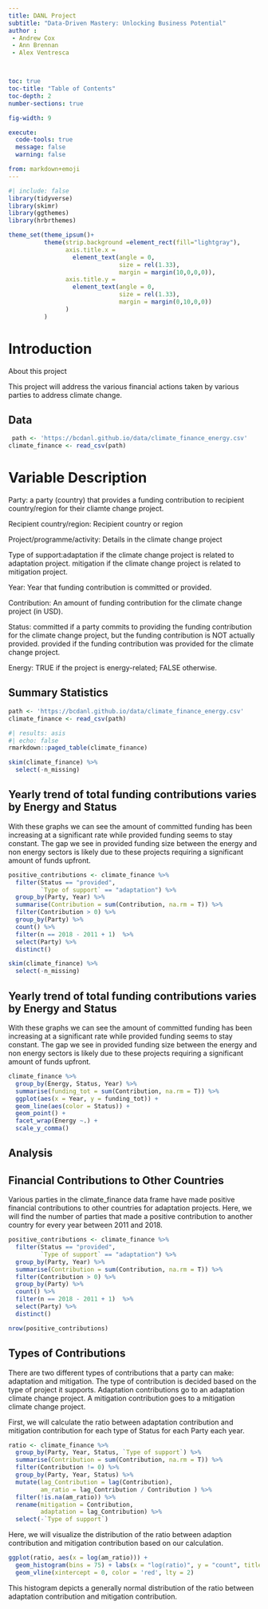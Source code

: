 ```yaml
---
title: DANL Project
subtitle: "Data-Driven Mastery: Unlocking Business Potential"
author : 
 - Andrew Cox
 - Ann Brennan 
 - Alex Ventresca



toc: true
toc-title: "Table of Contents"
toc-depth: 2
number-sections: true

fig-width: 9

execute:
  code-tools: true
  message: false
  warning: false

from: markdown+emoji
---
```

```r
#| include: false
library(tidyverse)
library(skimr)
library(ggthemes)
library(hrbrthemes)

theme_set(theme_ipsum()+
          theme(strip.background =element_rect(fill="lightgray"),
                axis.title.x = 
                  element_text(angle = 0,
                               size = rel(1.33),
                               margin = margin(10,0,0,0)),
                axis.title.y = 
                  element_text(angle = 0,
                               size = rel(1.33),
                               margin = margin(0,10,0,0))
                )
          )
```



# Introduction

About this project

This project will address the various financial actions taken by various parties to address climate change.

## Data

```r
 path <- 'https://bcdanl.github.io/data/climate_finance_energy.csv'
climate_finance <- read_csv(path)
```


# Variable Description 

Party: a party (country) that provides a funding contribution to recipient country/region for their cliamte change project.

Recipient country/region: Recipient country or region

Project/programme/activity: Details in the climate change project

Type of support:adaptation if the climate change project is related to adaptation project. mitigation if the climate change project is related to mitigation project.

Year: Year that funding contribution is committed or provided.

Contribution: An amount of funding contribution for the climate change project (in USD).

Status: committed if a party commits to providing the funding contribution for the climate change project, but the funding contribution is NOT actually provided. provided if the funding contribution was provided for the climate change project.

Energy: TRUE if the project is energy-related; FALSE otherwise.


## Summary Statistics

```r
path <- 'https://bcdanl.github.io/data/climate_finance_energy.csv'
climate_finance <- read_csv(path)
```

```r
#| results: asis
#| echo: false
rmarkdown::paged_table(climate_finance) 
```


```r
skim(climate_finance) %>% 
  select(-n_missing)
```


## Yearly trend of total funding contributions varies by Energy and Status 
With these graphs we can see the amount of committed funding has been increasing at a significant rate while provided funding seems to stay constant. The gap we see in provided funding size between the energy and non energy sectors is likely due to these projects requiring a significant amount of funds upfront.


```r
positive_contributions <- climate_finance %>% 
  filter(Status == "provided",                       
         `Type of support` == "adaptation") %>%      
  group_by(Party, Year) %>%                          
  summarise(Contribution = sum(Contribution, na.rm = T)) %>%  
  filter(Contribution > 0) %>%                       
  group_by(Party) %>%                                
  count() %>%                                        
  filter(n == 2018 - 2011 + 1)  %>%                  
  select(Party) %>% 
  distinct()    
```


```r
skim(climate_finance) %>% 
  select(-n_missing)
```


## Yearly trend of total funding contributions varies by Energy and Status 
With these graphs we can see the amount of committed funding has been increasing at a significant rate while provided funding seems to stay constant. The gap we see in provided funding size between the energy and non energy sectors is likely due to these projects requiring a significant amount of funds upfront.


```r
climate_finance %>% 
  group_by(Energy, Status, Year) %>% 
  summarise(funding_tot = sum(Contribution, na.rm = T)) %>% 
  ggplot(aes(x = Year, y = funding_tot)) +
  geom_line(aes(color = Status)) +
  geom_point() +
  facet_wrap(Energy ~.) +
  scale_y_comma()
```

## Analysis

## Financial Contributions to Other Countries

Various parties in the climate_finance data frame have made positive financial contributions to other countries for adaptation projects. Here, we will find the number of parties that made a positive contribution to another country for every year between 2011 and 2018.

```r
positive_contributions <- climate_finance %>% 
  filter(Status == "provided",                       
         `Type of support` == "adaptation") %>%      
  group_by(Party, Year) %>%                          
  summarise(Contribution = sum(Contribution, na.rm = T)) %>%  
  filter(Contribution > 0) %>%                       
  group_by(Party) %>%                                
  count() %>%                                        
  filter(n == 2018 - 2011 + 1)  %>%                  
  select(Party) %>% 
  distinct()    
```

```r
nrow(positive_contributions)
```

## Types of Contributions 
There are two different types of contributions that a party can make: adaptation and mitigation. The type of contribution is decided based on the type of project it supports. Adaptation contributions go to an adaptation climate change project. A mitigation contribution goes to a mitigation climate change project.

First, we will calculate the ratio between adaptation contribution and mitigation contribution for each type of Status for each Party each year.


```r
ratio <- climate_finance %>% 
  group_by(Party, Year, Status, `Type of support`) %>% 
  summarise(Contribution = sum(Contribution, na.rm = T)) %>% 
  filter(Contribution != 0) %>% 
  group_by(Party, Year, Status) %>% 
  mutate(lag_Contribution = lag(Contribution), 
         am_ratio = lag_Contribution / Contribution ) %>% 
  filter(!is.na(am_ratio)) %>% 
  rename(mitigation = Contribution, 
         adaptation = lag_Contribution) %>% 
  select(-`Type of support`) 
```

Here, we will visualize the distribution of the ratio between adaption contribution and mitigation contribution based on our calculation.


```r
ggplot(ratio, aes(x = log(am_ratio))) +
  geom_histogram(bins = 75) + labs(x = "log(ratio)", y = "count", title = "Distribution of the Ratio of Contributions") +
  geom_vline(xintercept = 0, color = 'red', lty = 2)
```

This histogram depicts a generally normal distribution of the ratio between adaptation contribution and mitigation contribution.